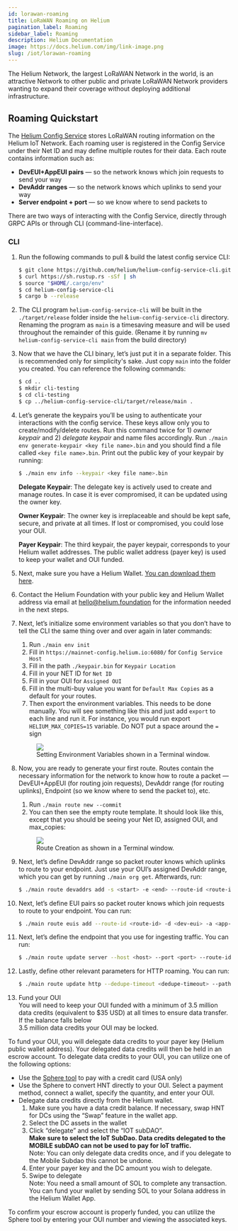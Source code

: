 ```yaml
---
id: lorawan-roaming
title: LoRaWAN Roaming on Helium
pagination_label: Roaming
sidebar_label: Roaming
description: Helium Documentation
image: https://docs.helium.com/img/link-image.png
slug: /iot/lorawan-roaming
---
```



The Helium Network, the largest LoRaWAN Network in the world, is an attractive Network to other
public and private LoRaWAN Network providers wanting to expand their coverage without deploying
additional infrastructure.

## Roaming Quickstart

The [Helium Config Service](https://github.com/helium/oracles/tree/main/iot_config) stores LoRaWAN
routing information on the Helium IoT Network. Each roaming user is registered in the Config Service
under their Net ID and may define multiple routes for their data. Each route contains information
such as:

- **DevEUI+AppEUI pairs** — so the network knows which join requests to send your way
- **DevAddr ranges** — so the network knows which uplinks to send your way
- **Server endpoint + port** — so we know where to send packets to

There are two ways of interacting with the Config Service, directly through GRPC APIs or through CLI
(command-line-interface).

### CLI

1. Run the following commands to pull & build the latest config service CLI:

   ```bash
   $ git clone https://github.com/helium/helium-config-service-cli.git
   $ curl https://sh.rustup.rs -sSf | sh
   $ source "$HOME/.cargo/env"
   $ cd helium-config-service-cli
   $ cargo b --release
   ```

1. The CLI program `helium-config-service-cli` will be built in the `./target/release` folder inside
   the `helium-config-service-cli` directory. Renaming the program as `main` is a timesaving measure
   and will be used throughout the remainder of this guide. (Rename it by running
   `mv helium-config-service-cli main` from the build directory)

1. Now that we have the CLI binary, let’s just put it in a separate folder. This is recommended only
   for simplicity's sake. Just copy `main` into the folder you created. You can reference the
   following commands:

   ```bash
   $ cd ..
   $ mkdir cli-testing
   $ cd cli-testing
   $ cp ../helium-config-service-cli/target/release/main .
   ```

1. Let’s generate the keypairs you’ll be using to authenticate your interactions with the config
   service. These keys allow only you to create/modify/delete routes. Run this command twice for 1)
   _owner keypair_ and 2) _delegate keypair_ and name files accordingly. Run
   `./main env generate-keypair <key file name>.bin` and you should find a file called
   `<key file name>.bin`. Print out the public key of your keypair by running:

   ```bash
   $ ./main env info --keypair <key file name>.bin
   ```

   **Delegate Keypair**: The delegate key is actively used to create and manage routes. In case it
   is ever compromised, it can be updated using the owner key.

   **Owner Keypair**: The owner key is irreplaceable and should be kept safe, secure, and private at
   all times. If lost or compromised, you could lose your OUI.

   **Payer Keypair**: The third keypair, the payer keypair, corresponds to your Helium wallet
   addresses. The public wallet address (payer key) is used to keep your wallet and OUI funded.

1. Next, make sure you have a Helium Wallet.
   [You can download them here](https://wallet.helium.com/).

1. Contact the Helium Foundation with your public key and Helium Wallet address via email at
   [hello@helium.foundation](mailto:hello@helium.foundation) for the information needed in the next
   steps.

1. Next, let’s initialize some environment variables so that you don’t have to tell the CLI the same
   thing over and over again in later commands:

   1. Run `./main env init`
   1. Fill in `https://mainnet-config.helium.io:6080/` for `Config Service Host`
   1. Fill in the path `./keypair.bin` for `Keypair Location`
   1. Fill in your NET ID for `Net ID`
   1. Fill in your OUI for `Assigned OUI`
   1. Fill in the multi-buy value you want for `Default Max Copies` as a default for your routes.
   1. Then export the environment variables. This needs to be done manually. You will see something
      like this and just add `export` to each line and run it. For instance, you would run export
      `HELIUM_MAX_COPIES=15` variable. Do NOT put a space around the `=` sign

   <figure className="screensnippet-wrapper">
     <img
       src={useBaseUrl('img/open-lns/roaming-setup-env-variables.png')}
       style={{ maxHeight: 350, minWidth: 0, flex: '1 1 auto' }}
       className="add-shadow add-shadow-margin"
     />
     <figcaption>Setting Environment Variables shown in a Terminal window.</figcaption>
   </figure>

1. Now, you are ready to generate your first route. Routes contain the necessary information for the
   network to know how to route a packet — DevEUI+AppEUI (for routing join requests), DevAddr range
   (for routing uplinks), Endpoint (so we know where to send the packet to), etc.

   1. Run `./main route new --commit`
   1. You can then see the empty route template. It should look like this, except that you should be
      seeing your Net ID, assigned OUI, and max_copies:

   <figure className="screensnippet-wrapper">
     <img
       src={useBaseUrl('img/open-lns/roaming-setup-generate-route.png')}
       style={{ maxHeight: 350, minWidth: 0, flex: '1 1 auto' }}
       className="add-shadow add-shadow-margin"
     />
     <figcaption>Route Creation as shown in a Terminal window.</figcaption>
   </figure>

1. Next, let’s define DevAddr range so packet router knows which uplinks to route to your endpoint.
   Just use your OUI’s assigned DevAddr range, which you can get by running `./main org get`.
   Afterwards, run:

   ```bash
   $ ./main route devaddrs add -s <start> -e <end> --route-id <route-id> --commit
   ```

1. Next, let’s define EUI pairs so packet router knows which join requests to route to your
   endpoint. You can run:

   ```bash
   $ ./main route euis add --route-id <route-id> -d <dev-eui> -a <app-eui> --commit
   ```

1. Next, let’s define the endpoint that you use for ingesting traffic. You can run:

   ```bash
   $ ./main route update server --host <host> --port <port> --route-id <route-id> --commit
   ```

1. Lastly, define other relevant parameters for HTTP roaming. You can run:
   ```bash
   $ ./main route update http --dedupe-timeout <dedupe-timeout> --path <url path> --auth-header <auth-header> --route-id <route-id> --commit
   ```
1. Fund your OUI  
   You will need to keep your OUI funded with a minimum of 3.5 million data credits (equivalent to
   $35 USD) at all times to ensure data transfer. If the balance falls below  
   3.5 million data credits your OUI may be locked.

To fund your OUI, you will delegate data credits to your payer key (Helium public wallet address).
Your delegated data credits will then be held in an escrow account. To delegate data credits to your
OUI, you can utilize one of the following options:

- Use the [Sphere tool](/tokens/data-credit-portal) to pay with a credit card (USA only)
- Use the Sphere to convert HNT directly to your OUI. Select a payment method, connect a wallet,
  specify the quantity, and enter your OUI.
- Delegate data credits directly from the Helium wallet.
  1.  Make sure you have a data credit balance. If necessary, swap HNT for DCs using the “Swap”
      feature in the wallet app.
  1.  Select the DC assets in the wallet
  1.  Click “delegate” and select the “IOT subDAO”.  
      **Make sure to select the IoT SubDao. Data credits delegated to the MOBILE subDAO can not be
      used to pay for IoT traffic.**  
      Note: You can only delegate data credits once, and if you delegate to the Mobile Subdao this
      cannot be undone.
  1.  Enter your payer key and the DC amount you wish to delegate.
  1.  Swipe to delegate  
      Note: You need a small amount of SOL to complete any transaction. You can fund your wallet by
      sending SOL to your Solana address in the Helium Wallet App.

To confirm your escrow account is properly funded, you can utilize the Sphere tool by entering your
OUI number and viewing the associated keys.

